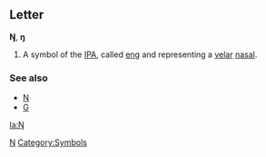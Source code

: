 ==Letter==
'''Ŋ''', '''ŋ'''

#A symbol of the [[IPA]], called [[eng]] and representing a [[velar]] [[nasal]].
<!-- also used in some African languages and possibly at least one Australian aborigianl language -->

===See also===
*[[N]]
*[[G]]

[[Category:Latin letters|N]]
[[Category:Symbols]]
[[la:Ŋ]]